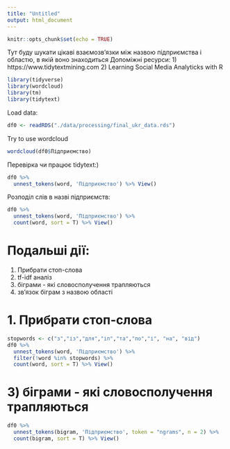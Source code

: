 ```yaml
---
title: "Untitled"
output: html_document
---
```


```r
knitr::opts_chunk$set(echo = TRUE)
```

Тут буду шукати цікаві взаємозв'язки між назвою підприємства і областю, в якій воно знаходиться
Допоміжні ресурси:
1) https://www.tidytextmining.com
2) Learning Social Media Analyticks with R

```r
library(tidyverse)
library(wordcloud)
library(tm)
library(tidytext)
```
Load data:
```r
df0 <- readRDS("./data/processing/final_ukr_data.rds")
```
Try to use wordcloud
```r
wordcloud(df0$Підприємство)
```
Перевірка чи працює tidytext:)
```r
df0 %>% 
  unnest_tokens(word, 'Підприємство') %>% View()
```
Розподіл слів в назві підприємств:
```r
df0 %>% 
  unnest_tokens(word, 'Підприємство') %>%
  count(word, sort = T) %>% View()
```
# Подальші дії:
1) Прибрати стоп-слова
2) tf-idf аналіз
3) біграми - які словосполучення трапляються
4) зв'язок біграм з назвою області

# 1. Прибрати стоп-слова

```r
stopwords <- c("з","із","для","іп","та","по","і", "на", "від")
df0 %>% 
  unnest_tokens(word, 'Підприємство') %>% 
  filter(!word %in% stopwords) %>% 
  count(word, sort = T) %>% View()
```

# 3) біграми - які словосполучення трапляються

```r
df0 %>% 
  unnest_tokens(bigram, 'Підприємство', token = "ngrams", n = 2) %>%
  count(bigram, sort = T) %>% View()
```

